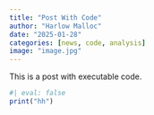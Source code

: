 ```yaml
---
title: "Post With Code"
author: "Harlow Malloc"
date: "2025-01-28"
categories: [news, code, analysis]
image: "image.jpg"
---
```


This is a post with executable code.
```r
#| eval: false
print("hh")
```
